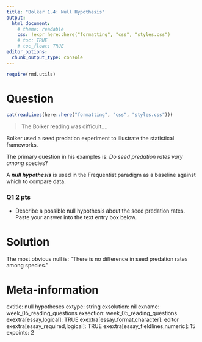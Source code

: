 ```yaml
---
title: "Bolker 1.4: Null Hypothesis"
output:  
  html_document:
    # theme: readable
    css: !expr here::here("formatting", "css", "styles.css")
    # toc: TRUE
    # toc_float: TRUE
editor_options:
  chunk_output_type: console
---
```



```r
require(rmd.utils)
```


Question
========

```r
cat(readLines(here::here("formatting", "css", "styles.css")))
```

> The Bolker reading was difficult....

Bolker used a seed predation experiment to illustrate the statistical frameworks.

The primary question in his examples is: *Do seed predation rates vary among* species?


A ***null hypothesis*** is used in the Frequentist paradigm as a baseline against which to compare data.


<div class="questionborder">

### Q1 2 pts

- Describe a possible null hypothesis about the seed predation rates. Paste your answer into the text entry box below.

</div>




Solution
========

The most obvious null is: "There is no difference in seed predation rates among species."


Meta-information
================
extitle: null hypotheses
extype: string
exsolution: nil
exname: week_05_reading_questions
exsection: week_05_reading_questions
exextra[essay,logical]: TRUE
exextra[essay_format,character]: editor
exextra[essay_required,logical]: TRUE
exextra[essay_fieldlines,numeric]: 15
expoints: 2
